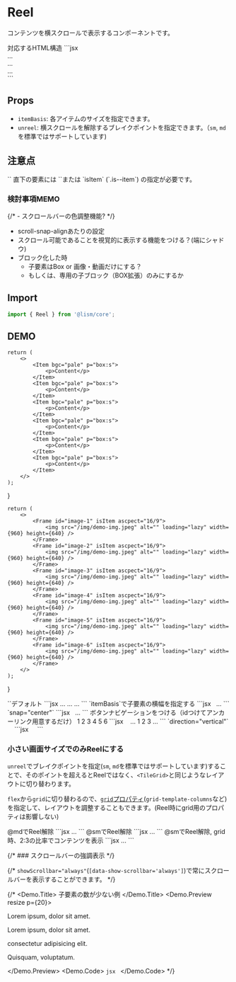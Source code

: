 

# Reel

コンテンツを横スクロールで表示するコンポーネントです。


<Demo>
	<Demo.Title>対応するHTML構造</Demo.Title>
	<Demo.Code>
	```jsx
	<div class="l--reel">
		<div class="is--item">...</div>
		<div class="is--item">...</div>
		<div class="is--item">...</div>
	</div>
	```
	</Demo.Code>
</Demo>


## Props

- `itemBasis`: 各アイテムのサイズを指定できます。
- `unreel`:  横スクロールを解除するブレイクポイントを指定できます。（`sm`, `md`を標準ではサポートしています)


## 注意点

<Alert preset="info">
`<Reel>` 直下の要素には `<Item>`または `isItem` (`.is--item`) の指定が必要です。
</Alert>


### 検討事項MEMO

{/* - スクロールバーの色調整機能? */}
- scroll-snap-alignあたりの設定
- スクロール可能であることを視覚的に表示する機能をつける？(端にシャドウ)
- ブロック化した時
	- 子要素はBox or 画像・動画だけにする？
	- もしくは、専用の子ブロック（BOX拡張）のみにするか


## Import

```js
import { Reel } from '@lism/core';
```


## DEMO

	return (
		<>
			<Item bgc="pale" p="box:s">
				<p>Content</p>
			</Item>
			<Item bgc="pale" p="box:s">
				<p>Content</p>
			</Item>
			<Item bgc="pale" p="box:s">
				<p>Content</p>
			</Item>
			<Item bgc="pale" p="box:s">
				<p>Content</p>
			</Item>
			<Item bgc="pale" p="box:s">
				<p>Content</p>
			</Item>
			<Item bgc="pale" p="box:s">
				<p>Content</p>
			</Item>
		</>
	);
}

	return (
		<>
			<Frame id="image-1" isItem ascpect="16/9">
				<img src="/img/demo-img.jpeg" alt="" loading="lazy" width={960} height={640} />
			</Frame>
			<Frame id="image-2" isItem ascpect="16/9">
				<img src="/img/demo-img.jpeg" alt="" loading="lazy" width={960} height={640} />
			</Frame>
			<Frame id="image-3" isItem ascpect="16/9">
				<img src="/img/demo-img.jpeg" alt="" loading="lazy" width={960} height={640} />
			</Frame>
			<Frame id="image-4" isItem ascpect="16/9">
				<img src="/img/demo-img.jpeg" alt="" loading="lazy" width={960} height={640} />
			</Frame>
			<Frame id="image-5" isItem ascpect="16/9">
				<img src="/img/demo-img.jpeg" alt="" loading="lazy" width={960} height={640} />
			</Frame>
			<Frame id="image-6" isItem ascpect="16/9">
				<img src="/img/demo-img.jpeg" alt="" loading="lazy" width={960} height={640} />
			</Frame>
		</>
	);
}

<Demo>
	<Demo.Title>
		`<Reel>`デフォルト
	</Demo.Title>
	<Demo.Preview resize p={20}>
		<Reel lismState={["has--itemGuide"]}>
			<ReelContents />
		</Reel>
	</Demo.Preview>
	<Demo.Code>
		```jsx
		<Reel>
			<Item>...</Item>
			<Item>...</Item>
			...
		</Reel>
		```
	</Demo.Code>
</Demo>



<Demo>
	<Demo.Title>
		`itemBasis`で子要素の横幅を指定する
	</Demo.Title>
	<Demo.Preview resize p={20}>
		<Reel itemBasis="40%" gap={20}>
			<ReelImages />
		</Reel>
	</Demo.Preview>
	<Demo.Code>
		```jsx
		<Reel itemBasis="40%" gap={20}>
			<Frame isItem ascpect="16/9">
				<img src="..." alt="" loading="lazy" width={960} height={640} />
			</Frame>
			<Frame isItem ascpect="16/9">
				<img src="..." alt="" loading="lazy" width={960} height={640} />
			</Frame>
			...
		</Reel>
		```
	</Demo.Code>
</Demo>


<Demo>
	<Demo.Title>
		`snap="center"`
	</Demo.Title>
	<Demo.Preview resize p={20}>
		<Reel itemBasis="40%" snap="center" gap={20}>
			<ReelImages />
		</Reel>
	</Demo.Preview>
	<Demo.Code>
		```jsx
		<Reel itemBasis="40%" snap="center" gap={20}>
			<Frame isItem ascpect="16/9">
				<img src="..." alt="" loading="lazy" width={960} height={640} />
			</Frame>
			<Frame isItem ascpect="16/9">
				<img src="..." alt="" loading="lazy" width={960} height={640} />
			</Frame>
			...
		</Reel>
		```
	</Demo.Code>
</Demo>


<Demo>
	<Demo.Title>
		ボタンナビゲーションをつける（idつけてアンカーリンク用意するだけ）
	</Demo.Title>
	<Demo.Preview p={20} isShadow={false} flowGap={20}>
		<Reel itemBasis="60%" snap="center" gap={20}>
			<ReelImages />
		</Reel>
		<Cluster jc="c">
			<Lism as="a" bgc="b200" c="base" lh="1" p="box:s" hover={{bgc: "b300"}} td="none" radius="2" href="#image-1">1</Lism>
			<Lism as="a" bgc="b200" c="base" lh="1" p="box:s" hover={{bgc: "b300"}} td="none" radius="2" href="#image-2">2</Lism>
			<Lism as="a" bgc="b200" c="base" lh="1" p="box:s" hover={{bgc: "b300"}} td="none" radius="2" href="#image-3">3</Lism>
			<Lism as="a" bgc="b200" c="base" lh="1" p="box:s" hover={{bgc: "b300"}} td="none" radius="2" href="#image-4">4</Lism>
			<Lism as="a" bgc="b200" c="base" lh="1" p="box:s" hover={{bgc: "b300"}} td="none" radius="2" href="#image-5">5</Lism>
			<Lism as="a" bgc="b200" c="base" lh="1" p="box:s" hover={{bgc: "b300"}} td="none" radius="2" href="#image-6">6</Lism>
		</Cluster>
	</Demo.Preview>
	<Demo.Code>
		```jsx
		<Reel itemBasis="40%" snap="center" gap={20}>
			<Frame id="image-1" isItem ascpect="16/9">
				<img src="..." alt="" loading="lazy" width={960} height={640} />
			</Frame>
			<Frame id="image-2" isItem ascpect="16/9">
				<img src="..." alt="" loading="lazy" width={960} height={640} />
			</Frame>
			<Frame id="image-3" isItem ascpect="16/9">
				<img src="..." alt="" loading="lazy" width={960} height={640} />
			</Frame>
			...
		</Reel>
		<Cluster jc="c">
			<Lism tag="a" bgc="b200" c="base" lh="1" p="box:s" hover={{bgc: "b300"}} td="none" radius="2" href="#image-1">1</Lism>
			<Lism tag="a" bgc="b200" c="base" lh="1" p="box:s" hover={{bgc: "b300"}} td="none" radius="2" href="#image-2">2</Lism>
			<Lism tag="a" bgc="b200" c="base" lh="1" p="box:s" hover={{bgc: "b300"}} td="none" radius="2" href="#image-3">3</Lism>
			...
		</Cluster>
		```
	</Demo.Code>
</Demo>
<Demo>
	<Demo.Title>
		`direction="vertical"`
	</Demo.Title>
	<Demo.Preview resize p={20}  maxW="30rem">
		<Reel itemBasis="auto" direction="column" snap="center" aspect="3/4.2" radius="4" bgc="b900" p={30} gap={30}>
			<Frame isItem aspect="3/4" radius="3">
				<img src="/img/demo-img.jpeg" alt="" loading="lazy" width={960} height={640} />
			</Frame>
			<Frame isItem aspect="3/4" radius="3">
				<img src="/img/demo-img.jpeg" alt="" loading="lazy" width={960} height={640} />
			</Frame>
			<Frame isItem aspect="3/4" radius="3">
				<img src="/img/demo-img.jpeg" alt="" loading="lazy" width={960} height={640} />
			</Frame>
			<Frame isItem aspect="3/4" radius="3">
				<img src="/img/demo-img.jpeg" alt="" loading="lazy" width={960} height={640} />
			</Frame>
		</Reel>
	</Demo.Preview>
	<Demo.Code>
		```jsx
		<Reel itemBasis="auto" direction="column" snap="center" aspect="3/4.5" radius="4" bgc="b900" p={30} gap={30}>
			<Frame isItem aspect="3/4" radius="3">
				<img src="/img/demo-img.jpeg" alt="" loading="lazy" width={960} height={640} />
			</Frame>
			<Frame isItem aspect="3/4" radius="3">
				<img src="/img/demo-img.jpeg" alt="" loading="lazy" width={960} height={640} />
			</Frame>
			<Frame isItem aspect="3/4" radius="3">
				<img src="/img/demo-img.jpeg" alt="" loading="lazy" width={960} height={640} />
			</Frame>
			<Frame isItem aspect="3/4" radius="3">
				<img src="/img/demo-img.jpeg" alt="" loading="lazy" width={960} height={640} />
			</Frame>
		</Reel>
		```
	</Demo.Code>
</Demo>


### 小さい画面サイズでのみReelにする

`unreel`でブレイクポイントを指定(`sm`, `md`を標準ではサポートしています)することで、そのポイントを超えるとReelではなく、`<TileGrid>`と同じようなレイアウトに切り替わります。

`flex`から`grid`に切り替わるので、[`grid`プロパティ](/docs/props/grid)(`grid-template-columns`など)を指定して、レイアウトを調整することもできます。(Reel時にgrid用のプロパティは影響しない)


<Demo>
	<Demo.Title>@mdでReel解除</Demo.Title>
	<Demo.Preview resize p={20}>
		<Reel unreel='md' gap={20}>
			<ReelContents />
		</Reel>
	</Demo.Preview>
	<Demo.Code>
		```jsx
		<Reel unreel='md' gap={20}>
			...
		</Reel>
		```
	</Demo.Code>
</Demo>

<Demo>
	<Demo.Title>@smでReel解除</Demo.Title>
	<Demo.Preview resize p={20}>
		<Reel unreel='sm' gap={20}>
			<ReelContents />
		</Reel>
	</Demo.Preview>
	<Demo.Code>
		```jsx
		<Reel unreel='sm' gap={20}>
			...
		</Reel>
		```
	</Demo.Code>
</Demo>


<Demo>
	<Demo.Title>@smでReel解除, grid時、2:3の比率でコンテンツを表示</Demo.Title>
	<Demo.Preview resize p={20}>
		<Reel unreel='sm' gap={20} grid={{columns: '2fr 3fr'}}>
			<ReelContents />
		</Reel>
	</Demo.Preview>
	<Demo.Code>
		```jsx
		<Reel unreel='sm' gap={20} grid={{columns: '2fr 3fr'}}>
			...
		</Reel>
		```
	</Demo.Code>
</Demo>


{/* ### スクロールバーの強調表示 */}

{/* `showScrollbar="always"`(`[data-show-scrollbar='always']`)で常にスクロールバーを表示することができます。 */}

{/* <Demo>
	<Demo.Title>
		子要素の数が少ない例
	</Demo.Title>
	<Demo.Preview resize p={20}>
		<Reel gap={20} showScrollbar="always">
			<Item bgc="pale" p="box:s">
				<p>Lorem ipsum, dolor sit amet.</p>
			</Item>
			<Item bgc="pale" p="box:s">
				<p>Lorem ipsum, dolor sit amet.</p>
				<p>consectetur adipisicing elit.</p>
			</Item>
			<Item bgc="pale" p="box:s">
				<p>Quisquam, voluptatum.</p>
			</Item>
		</Reel>
	</Demo.Preview>
	<Demo.Code>
		```jsx
		```
	</Demo.Code>
</Demo> */}
